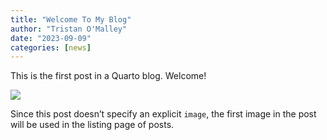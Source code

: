 ```yaml
---
title: "Welcome To My Blog"
author: "Tristan O'Malley"
date: "2023-09-09"
categories: [news]
---
```


This is the first post in a Quarto blog. Welcome!

![](thumbnail.jpg)

Since this post doesn't specify an explicit `image`, the first image in the post will be used in the listing page of posts.
